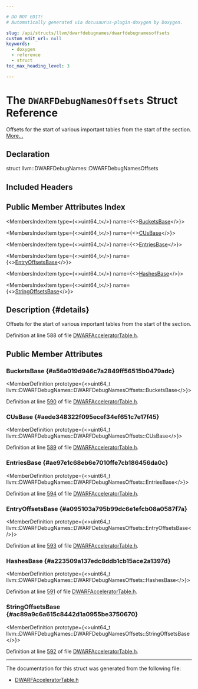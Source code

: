 ```yaml
---

# DO NOT EDIT!
# Automatically generated via docusaurus-plugin-doxygen by Doxygen.

slug: /api/structs/llvm/dwarfdebugnames/dwarfdebugnamesoffsets
custom_edit_url: null
keywords:
  - doxygen
  - reference
  - struct
toc_max_heading_level: 3

---
```





# The `DWARFDebugNamesOffsets` Struct Reference

<DoxygenPage pluginConfig={pluginConfig}>

Offsets for the start of various important tables from the start of the section. <a href="#details">More...</a>

## Declaration

<CodeBlock>struct llvm::DWARFDebugNames::DWARFDebugNamesOffsets</CodeBlock>

## Included Headers

<IncludesList>
<IncludesListItem
  filePath="llvm/DebugInfo/DWARF/DWARFAcceleratorTable.h"
  permalink="/docs/api/files/include/include/llvm/include/llvm/debuginfo/include/llvm/debuginfo/dwarf/dwarfacceleratortable-h"
  isLocal="true" />
</IncludesList>

## Public Member Attributes Index

<MembersIndex>

<MembersIndexItem
  type={<>uint64&#95;t</>}
  name={<><a href="#a56a019d946c7a2849ff56515b0479adc">BucketsBase</a></>}>
</MembersIndexItem>

<MembersIndexItem
  type={<>uint64&#95;t</>}
  name={<><a href="#aede348322f095ecef34ef651c7e17f45">CUsBase</a></>}>
</MembersIndexItem>

<MembersIndexItem
  type={<>uint64&#95;t</>}
  name={<><a href="#ae97e1c68eb6e7010ffe7cb186456da0c">EntriesBase</a></>}>
</MembersIndexItem>

<MembersIndexItem
  type={<>uint64&#95;t</>}
  name={<><a href="#a095103a795b99dc6e1efcb08a0587f7a">EntryOffsetsBase</a></>}>
</MembersIndexItem>

<MembersIndexItem
  type={<>uint64&#95;t</>}
  name={<><a href="#a223509a137edc8ddb1cb15ace2a1397d">HashesBase</a></>}>
</MembersIndexItem>

<MembersIndexItem
  type={<>uint64&#95;t</>}
  name={<><a href="#ac89a9c6a615c8442d1a0955be3750670">StringOffsetsBase</a></>}>
</MembersIndexItem>

</MembersIndex>

## Description {#details}

Offsets for the start of various important tables from the start of the section.

Definition at line 588 of file <a href="/docs/api/files/include/include/llvm/include/llvm/debuginfo/include/llvm/debuginfo/dwarf/dwarfacceleratortable-h">DWARFAcceleratorTable.h</a>.

<SectionDefinition>

## Public Member Attributes

### BucketsBase {#a56a019d946c7a2849ff56515b0479adc}

<MemberDefinition
  prototype={<>uint64&#95;t llvm::DWARFDebugNames::DWARFDebugNamesOffsets::BucketsBase</>}>

Definition at line <a href="/docs/api/files/include/include/llvm/include/llvm/debuginfo/include/llvm/debuginfo/dwarf/dwarfacceleratortable-h/#l00590">590</a> of file <a href="/docs/api/files/include/include/llvm/include/llvm/debuginfo/include/llvm/debuginfo/dwarf/dwarfacceleratortable-h">DWARFAcceleratorTable.h</a>.
</MemberDefinition>

### CUsBase {#aede348322f095ecef34ef651c7e17f45}

<MemberDefinition
  prototype={<>uint64&#95;t llvm::DWARFDebugNames::DWARFDebugNamesOffsets::CUsBase</>}>

Definition at line <a href="/docs/api/files/include/include/llvm/include/llvm/debuginfo/include/llvm/debuginfo/dwarf/dwarfacceleratortable-h/#l00589">589</a> of file <a href="/docs/api/files/include/include/llvm/include/llvm/debuginfo/include/llvm/debuginfo/dwarf/dwarfacceleratortable-h">DWARFAcceleratorTable.h</a>.
</MemberDefinition>

### EntriesBase {#ae97e1c68eb6e7010ffe7cb186456da0c}

<MemberDefinition
  prototype={<>uint64&#95;t llvm::DWARFDebugNames::DWARFDebugNamesOffsets::EntriesBase</>}>

Definition at line <a href="/docs/api/files/include/include/llvm/include/llvm/debuginfo/include/llvm/debuginfo/dwarf/dwarfacceleratortable-h/#l00594">594</a> of file <a href="/docs/api/files/include/include/llvm/include/llvm/debuginfo/include/llvm/debuginfo/dwarf/dwarfacceleratortable-h">DWARFAcceleratorTable.h</a>.
</MemberDefinition>

### EntryOffsetsBase {#a095103a795b99dc6e1efcb08a0587f7a}

<MemberDefinition
  prototype={<>uint64&#95;t llvm::DWARFDebugNames::DWARFDebugNamesOffsets::EntryOffsetsBase</>}>

Definition at line <a href="/docs/api/files/include/include/llvm/include/llvm/debuginfo/include/llvm/debuginfo/dwarf/dwarfacceleratortable-h/#l00593">593</a> of file <a href="/docs/api/files/include/include/llvm/include/llvm/debuginfo/include/llvm/debuginfo/dwarf/dwarfacceleratortable-h">DWARFAcceleratorTable.h</a>.
</MemberDefinition>

### HashesBase {#a223509a137edc8ddb1cb15ace2a1397d}

<MemberDefinition
  prototype={<>uint64&#95;t llvm::DWARFDebugNames::DWARFDebugNamesOffsets::HashesBase</>}>

Definition at line <a href="/docs/api/files/include/include/llvm/include/llvm/debuginfo/include/llvm/debuginfo/dwarf/dwarfacceleratortable-h/#l00591">591</a> of file <a href="/docs/api/files/include/include/llvm/include/llvm/debuginfo/include/llvm/debuginfo/dwarf/dwarfacceleratortable-h">DWARFAcceleratorTable.h</a>.
</MemberDefinition>

### StringOffsetsBase {#ac89a9c6a615c8442d1a0955be3750670}

<MemberDefinition
  prototype={<>uint64&#95;t llvm::DWARFDebugNames::DWARFDebugNamesOffsets::StringOffsetsBase</>}>

Definition at line <a href="/docs/api/files/include/include/llvm/include/llvm/debuginfo/include/llvm/debuginfo/dwarf/dwarfacceleratortable-h/#l00592">592</a> of file <a href="/docs/api/files/include/include/llvm/include/llvm/debuginfo/include/llvm/debuginfo/dwarf/dwarfacceleratortable-h">DWARFAcceleratorTable.h</a>.
</MemberDefinition>

</SectionDefinition>

<hr/>

The documentation for this struct was generated from the following file:

<ul>
<li><a href="/docs/api/files/include/include/llvm/include/llvm/debuginfo/include/llvm/debuginfo/dwarf/dwarfacceleratortable-h">DWARFAcceleratorTable.h</a></li>
</ul>

</DoxygenPage>
